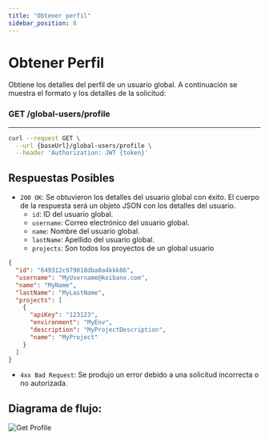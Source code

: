 ```yaml
---
title: "Obtener perfil"
sidebar_position: 8
---
```


# Obtener Perfil

Obtiene los detalles del perfil de un usuario global. A continuación se muestra el formato y los detalles de la solicitud:

### <span>GET</span> /global-users/profile

---

```bash
curl --request GET \
  --url {baseUrl}/global-users/profile \
  --header 'Authorization: JWT {token}'
```

## Respuestas Posibles

- `200 OK`: Se obtuvieron los detalles del usuario global con éxito. El cuerpo de la respuesta será un objeto JSON con los detalles del usuario.
  - `id`: ID del usuario global.
  - `username`: Correo electrónico del usuario global.
  - `name`: Nombre del usuario global.
  - `lastName`: Apellido del usuario global.
  - `projects`: Son todos los proyectos de un global usuario

```json
{
  "id": "649312c979018dba0a4kkk86",
  "username": "MyUsername@koibanx.com",
  "name": "MyName",
  "lastName": "MyLastName",
  "projects": [
    {
      "apiKey": "123123",
      "environment": "MyEnv",
      "description": "MyProjectDescription",
      "name": "MyProject"
    }
  ]
}
```

- `4xx Bad Request`: Se produjo un error debido a una solicitud incorrecta o no autorizada.

## Diagrama de flujo:

![Get Profile](/img/docs/global-user/getProfile.png)
